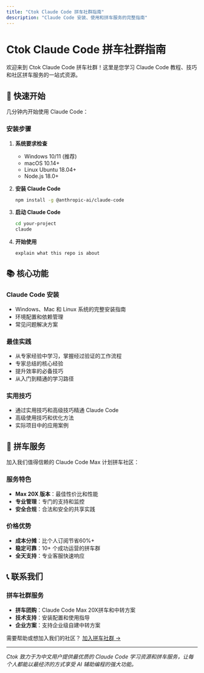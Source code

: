 ```yaml
---
title: "Ctok Claude Code 拼车社群指南"
description: "Claude Code 安装、使用和拼车服务的完整指南"
---
```


# Ctok Claude Code 拼车社群指南

欢迎来到 Ctok Claude Code 拼车社群！这里是您学习 Claude Code 教程、技巧和社区拼车服务的一站式资源。

## 🚀 快速开始

几分钟内开始使用 Claude Code：

### 安装步骤

1. **系统要求检查**
   - Windows 10/11 (推荐)
   - macOS 10.14+
   - Linux Ubuntu 18.04+
   - Node.js 18.0+

2. **安装 Claude Code**
   ```bash
   npm install -g @anthropic-ai/claude-code
   ```

3. **启动 Claude Code**
   ```bash
   cd your-project
   claude
   ```

4. **开始使用**
   ```
   explain what this repo is about
   ```

## 📚 核心功能

### Claude Code 安装
- Windows、Mac 和 Linux 系统的完整安装指南
- 环境配置和依赖管理
- 常见问题解决方案

### 最佳实践
- 从专家经验中学习，掌握经过验证的工作流程
- 专家总结的核心经验
- 提升效率的必备技巧
- 从入门到精通的学习路径

### 实用技巧
- 通过实用技巧和高级技巧精通 Claude Code
- 高级使用技巧和优化方法
- 实际项目中的应用案例

## 🚗 拼车服务

加入我们值得信赖的 Claude Code Max 计划拼车社区：

### 服务特色
- **Max 20X 版本**：最佳性价比和性能
- **专业管理**：专门的支持和监控
- **安全合规**：合法和安全的共享实践

### 价格优势
- **成本分摊**：比个人订阅节省60%+
- **稳定可靠**：10+ 个成功运营的拼车群
- **全天支持**：专业客服快速响应

## 📞 联系我们

### 拼车社群服务
- **拼车团购**：Claude Code Max 20X拼车和中转方案
- **技术支持**：安装配置和使用指导
- **企业方案**：支持企业级自建中转方案

需要帮助或想加入我们的社区？
[加入拼车社群 →](https://docs.ctok.ai/claude-code-group)

---

*Ctok 致力于为中文用户提供最优质的 Claude Code 学习资源和拼车服务，让每个人都能以最经济的方式享受 AI 辅助编程的强大功能。*